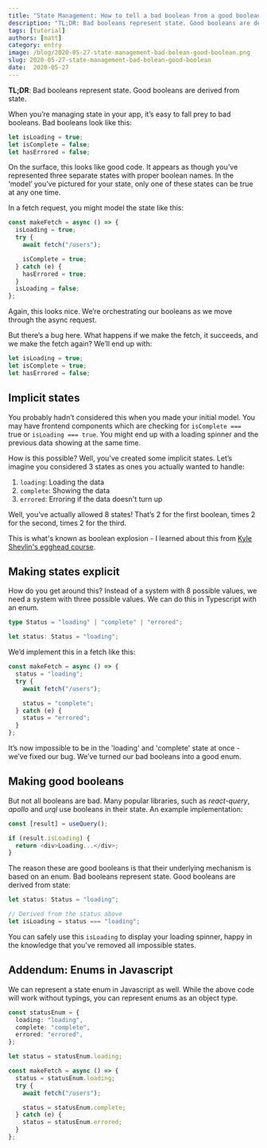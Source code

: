 ```yaml
---
title: "State Management: How to tell a bad boolean from a good boolean"
description: "TL;DR: Bad booleans represent state. Good booleans are derived from state"
tags: [tutorial]
authors: [matt]
category: entry
image: /blog/2020-05-27-state-management-bad-bolean-good-boolean.png
slug: 2020-05-27-state-management-bad-bolean-good-boolean
date:  2020-05-27
---
```


**TL;DR**: Bad booleans represent state. Good booleans are derived from state.

<!--truncate-->

When you’re managing state in your app, it’s easy to fall prey to bad booleans. Bad booleans look like this:

```js
let isLoading = true;
let isComplete = false;
let hasErrored = false;
```

On the surface, this looks like good code. It appears as though you’ve represented three separate states with proper boolean names. In the ‘model’ you’ve pictured for your state, only one of these states can be true at any one time.

In a fetch request, you might model the state like this:

```js
const makeFetch = async () => {
  isLoading = true;
  try {
    await fetch("/users");

    isComplete = true;
  } catch (e) {
    hasErrored = true;
  }
  isLoading = false;
};
```

Again, this looks nice. We’re orchestrating our booleans as we move through the async request.

But there’s a bug here. What happens if we make the fetch, it succeeds, and we make the fetch again? We’ll end up with:

```js
let isLoading = true;
let isComplete = true;
let hasErrored = false;
```

## Implicit states

You probably hadn’t considered this when you made your initial model. You may have frontend components which are checking for `isComplete === ` true or `isLoading === true`. You might end up with a loading spinner and the previous data showing at the same time.

How is this possible? Well, you’ve created some implicit states. Let’s imagine you considered 3 states as ones you actually wanted to handle:

1. `loading`: Loading the data
2. `complete`: Showing the data
3. `errored`: Erroring if the data doesn't turn up

Well, you’ve actually allowed 8 states! That’s 2 for the first boolean, times 2 for the second, times 2 for the third.

This is what's known as boolean explosion - I learned about this from [Kyle Shevlin's egghead course](https://egghead.io/lessons/javascript-eliminate-boolean-explosion-by-enumerating-states).

## Making states explicit

How do you get around this? Instead of a system with 8 possible values, we need a system with three possible values. We can do this in Typescript with an enum.

```ts
type Status = "loading" | "complete" | "errored";

let status: Status = "loading";
```

We’d implement this in a fetch like this:

```ts
const makeFetch = async () => {
  status = "loading";
  try {
    await fetch("/users");

    status = "complete";
  } catch (e) {
    status = "errored";
  }
};
```

It’s now impossible to be in the 'loading' and 'complete' state at once - we’ve fixed our bug. We’ve turned our bad booleans into a good enum.

## Making good booleans

But not all booleans are bad. Many popular libraries, such as _react-query_, _apollo_ and _urql_ use booleans in their state. An example implementation:

```js
const [result] = useQuery();

if (result.isLoading) {
  return <div>Loading...</div>;
}
```

The reason these are good booleans is that their underlying mechanism is based on an enum. Bad booleans represent state. Good booleans are derived from state:

```js
let status: Status = "loading";

// Derived from the status above
let isLoading = status === "loading";
```

You can safely use this `isLoading` to display your loading spinner, happy in the knowledge that you've removed all impossible states.

## Addendum: Enums in Javascript

We can represent a state enum in Javascript as well. While the above code will work without typings, you can represent enums as an object type.

```ts
const statusEnum = {
  loading: "loading",
  complete: "complete",
  errored: "errored",
};

let status = statusEnum.loading;

const makeFetch = async () => {
  status = statusEnum.loading;
  try {
    await fetch("/users");

    status = statusEnum.complete;
  } catch (e) {
    status = statusEnum.errored;
  }
};
```
